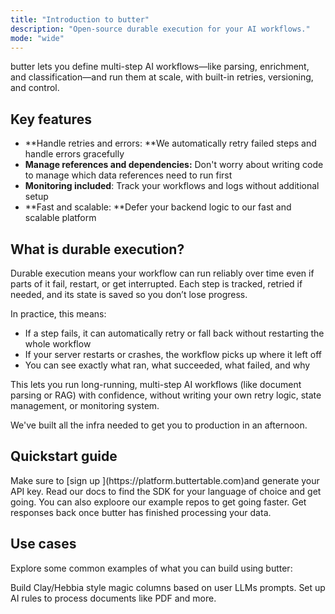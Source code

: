 ```yaml
---
title: "Introduction to butter"
description: "Open-source durable execution for your AI workflows."
mode: "wide"
---
```


butter lets you define multi-step AI workflows—like parsing, enrichment, and classification—and run them at scale, with built-in retries, versioning, and control.

## Key features

- **Handle retries and errors: **We automatically retry failed steps and handle errors gracefully
- **Manage references and dependencies:** Don't worry about writing code to manage which data references need to run first
- **Monitoring included**: Track your workflows and logs without additional setup
- **Fast and scalable: **Defer your backend logic to our fast and scalable platform

## What is durable execution?

Durable execution means your workflow can run reliably over time even if parts of it fail, restart, or get interrupted. Each step is tracked, retried if needed, and its state is saved so you don’t lose progress.

In practice, this means:

- If a step fails, it can automatically retry or fall back without restarting the whole workflow
- If your server restarts or crashes, the workflow picks up where it left off
- You can see exactly what ran, what succeeded, what failed, and why

This lets you run long-running, multi-step AI workflows (like document parsing or RAG) with confidence, without writing your own retry logic, state management, or monitoring system.

We've built all the infra needed to get you to production in an afternoon.

## Quickstart guide

<Steps>
  <Step title="Create an account">
    Make sure to [sign up ](https://platform.buttertable.com)and generate your API key.
  </Step>
  <Step title="Integrate the butter SDK">
    Read our docs to find the SDK for your language of choice and get going. You can also exploore our example repos to get going faster.
  </Step>
  <Step title="Set up webhooks">
    Get responses back once butter has finished processing your data.
  </Step>
</Steps>

## Use cases

Explore some common examples of what you can build using butter:

<CardGroup cols={2}>
  <Card title="Magic Columns" icon="table" iconType="solid" color="#FFDF50">
    Build Clay/Hebbia style magic columns based on user LLMs prompts.
  </Card>
  <Card title="Document Processing" icon="file-pdf" iconType="solid" color="#FFDF50">
    Set up AI rules to process documents like PDF and more.
  </Card>
</CardGroup>